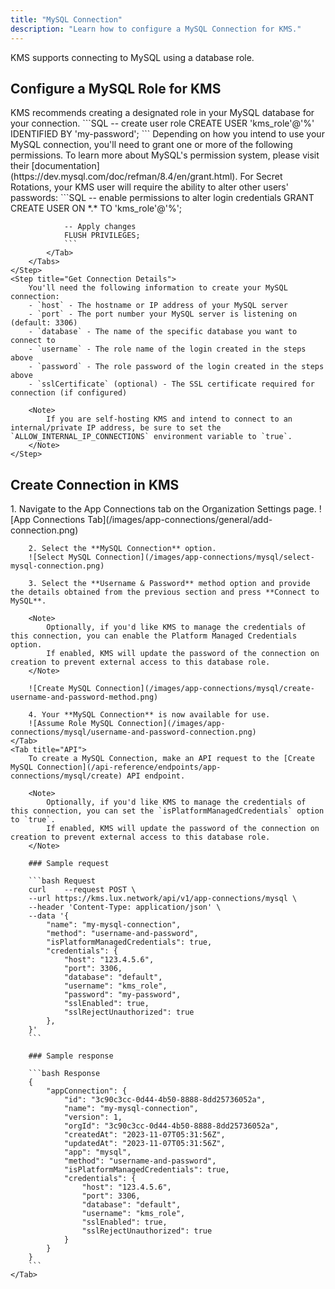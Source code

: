 ```yaml
---
title: "MySQL Connection"
description: "Learn how to configure a MySQL Connection for KMS."
---
```


KMS supports connecting to MySQL using a database role.

## Configure a MySQL Role for KMS

<Steps>
    <Step title="Create a Role">
        KMS recommends creating a designated role in your MySQL database for your connection.
        ```SQL
        -- create user role
        CREATE USER 'kms_role'@'%' IDENTIFIED BY 'my-password';
        ```
    </Step>
    <Step title="Grant Relevant Permissions">
       Depending on how you intend to use your MySQL connection, you'll need to grant one or more of the following permissions.
        <Tip>
            To learn more about MySQL's permission system, please visit their [documentation](https://dev.mysql.com/doc/refman/8.4/en/grant.html).
        </Tip>
        <Tabs>
            <Tab title="Secret Rotation">
                For Secret Rotations, your KMS user will require the ability to alter other users' passwords:
                ```SQL
                -- enable permissions to alter login credentials
                GRANT CREATE USER ON *.* TO 'kms_role'@'%';

                -- Apply changes
                FLUSH PRIVILEGES;
                ```
            </Tab>
        </Tabs>
    </Step>
    <Step title="Get Connection Details">
        You'll need the following information to create your MySQL connection:
        - `host` - The hostname or IP address of your MySQL server
        - `port` - The port number your MySQL server is listening on (default: 3306)
        - `database` - The name of the specific database you want to connect to
        - `username` - The role name of the login created in the steps above
        - `password` - The role password of the login created in the steps above
        - `sslCertificate` (optional) - The SSL certificate required for connection (if configured)

        <Note>
            If you are self-hosting KMS and intend to connect to an internal/private IP address, be sure to set the `ALLOW_INTERNAL_IP_CONNECTIONS` environment variable to `true`.
        </Note>
    </Step>
</Steps>

## Create Connection in KMS

<Tabs>
    <Tab title="KMS UI">
        1. Navigate to the App Connections tab on the Organization Settings page.
        ![App Connections Tab](/images/app-connections/general/add-connection.png)

        2. Select the **MySQL Connection** option.
        ![Select MySQL Connection](/images/app-connections/mysql/select-mysql-connection.png)

        3. Select the **Username & Password** method option and provide the details obtained from the previous section and press **Connect to MySQL**.

        <Note>
            Optionally, if you'd like KMS to manage the credentials of this connection, you can enable the Platform Managed Credentials option.
            If enabled, KMS will update the password of the connection on creation to prevent external access to this database role.
        </Note>

        ![Create MySQL Connection](/images/app-connections/mysql/create-username-and-password-method.png)

        4. Your **MySQL Connection** is now available for use.
        ![Assume Role MySQL Connection](/images/app-connections/mysql/username-and-password-connection.png)
    </Tab>
    <Tab title="API">
        To create a MySQL Connection, make an API request to the [Create MySQL Connection](/api-reference/endpoints/app-connections/mysql/create) API endpoint.

        <Note>
            Optionally, if you'd like KMS to manage the credentials of this connection, you can set the `isPlatformManagedCredentials` option to `true`.
            If enabled, KMS will update the password of the connection on creation to prevent external access to this database role.
        </Note>

        ### Sample request

        ```bash Request
        curl    --request POST \
        --url https://kms.lux.network/api/v1/app-connections/mysql \
        --header 'Content-Type: application/json' \
        --data '{
            "name": "my-mysql-connection",
            "method": "username-and-password",
            "isPlatformManagedCredentials": true,
            "credentials": {
                "host": "123.4.5.6",
                "port": 3306,
                "database": "default",
                "username": "kms_role",
                "password": "my-password",
                "sslEnabled": true,
                "sslRejectUnauthorized": true
            },
        }'
        ```

        ### Sample response

        ```bash Response
        {
            "appConnection": {
                "id": "3c90c3cc-0d44-4b50-8888-8dd25736052a",
                "name": "my-mysql-connection",
                "version": 1,
                "orgId": "3c90c3cc-0d44-4b50-8888-8dd25736052a",
                "createdAt": "2023-11-07T05:31:56Z",
                "updatedAt": "2023-11-07T05:31:56Z",
                "app": "mysql",
                "method": "username-and-password",
                "isPlatformManagedCredentials": true,
                "credentials": {
                    "host": "123.4.5.6",
                    "port": 3306,
                    "database": "default",
                    "username": "kms_role",
                    "sslEnabled": true,
                    "sslRejectUnauthorized": true
                }
            }
        }
        ```
    </Tab>
</Tabs>
